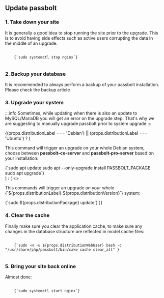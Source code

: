 
## Update passbolt

### 1. Take down your site
   It is generally a good idea to stop running the site prior to the upgrade. This is to avoid having side effects such as active users corrupting the data in the middle of an upgrade.

<pre className="prism-code language-bash">
  <code>
    {`sudo systemctl stop nginx`}
  </code>
</pre> 

### 2. Backup your database
It is recommended to always perform a backup of your passbolt installation. Please check the backup article

### 3. Upgrade your system
   
:::info
    Sometimes, while updating when there is also an update to MySQL/MariaDB you will get an error on the upgrade step. That's why we are suggesting to manually upgrade passbolt prior to system upgrade
:::

{(props.distributionLabel === 'Debian') || (props.distributionLabel === 'Ubuntu') ? (
  <div>
    <p>This command will trigger an upgrade on your whole Debian system, choose between <strong>passbolt-ce-server</strong> and <strong>passbolt-pro-server</strong> based on your installation:</p>
    <CodeBlock>
      {`sudo apt update
sudo apt --only-upgrade install PASSBOLT_PACKAGE
sudo apt upgrade`}
    </CodeBlock>
  </div>
) : (
  <>
    <p>This commands will trigger an upgrade on your whole {`${props.distributionLabel} ${props.distributionVersion}`} system:</p>
    <CodeBlock>
      {`sudo ${props.distributionPackage} update`}
    </CodeBlock>
  </>
)}


### 4. Clear the cache
Finally make sure you clear the application cache, to make sure any changes in the database structure are reflected in model cache files:
<pre className="prism-code language-bash">
  <code>
    {`sudo -H -u ${props.distributionWebUser} bash -c "/usr/share/php/passbolt/bin/cake cache clear_all"`}
  </code>
</pre>

### 5. Bring your site back online
Almost done:
<pre className="prism-code language-bash">
  <code>
    {`sudo systemctl start nginx`}
  </code>
</pre> 